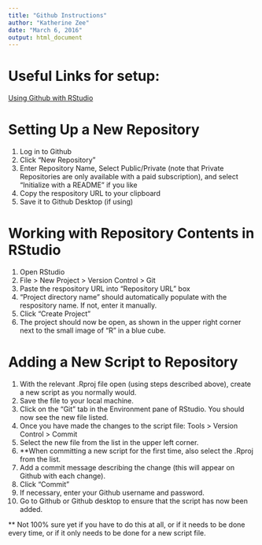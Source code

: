 ```yaml
---
title: "Github Instructions"
author: "Katherine Zee"
date: "March 6, 2016"
output: html_document
---
```


# Useful Links for setup:
[Using Github with RStudio](http://www.molecularecologist.com/2013/11/using-github-with-r-and-rstudio/)

# Setting Up a New Repository
1. Log in to Github
2. Click "New Repository"
3. Enter Repository Name, Select Public/Private (note that Private Repositories are only available with a paid subscription), and select "Initialize with a README" if you like
4. Copy the respository URL to your clipboard 
5. Save it to Github Desktop (if using)


# Working with Repository Contents in RStudio
1. Open RStudio
2. File > New Project > Version Control > Git
3. Paste the respository URL into "Repository URL" box
4. "Project directory name" should automatically populate with the respository name. If not, enter it manually.
5. Click "Create Project"
6. The project should now be open, as shown in the upper right corner next to the small image of "R" in a blue cube.

# Adding a New Script to Repository
1. With the relevant .Rproj file open (using steps described above), create a new script as you normally would.
2. Save the file to your local machine. 
3. Click on the "Git" tab in the Environment pane of RStudio. You should now see the new file listed. 
4. Once you have made the changes to the script file: Tools > Version Control > Commit
5. Select the new file from the list in the upper left corner. 
6. **When committing a new script for the first time, also select the .Rproj from the list.
7. Add a commit message describing the change (this will appear on Github with each change).
8. Click "Commit"
9. If necessary, enter your Github username and password.
10. Go to Github or Github desktop to ensure that the script has now been added.

** Not 100% sure yet if you have to do this at all, or if it needs to be done every time, or if it only needs to be done for a new script file. 



